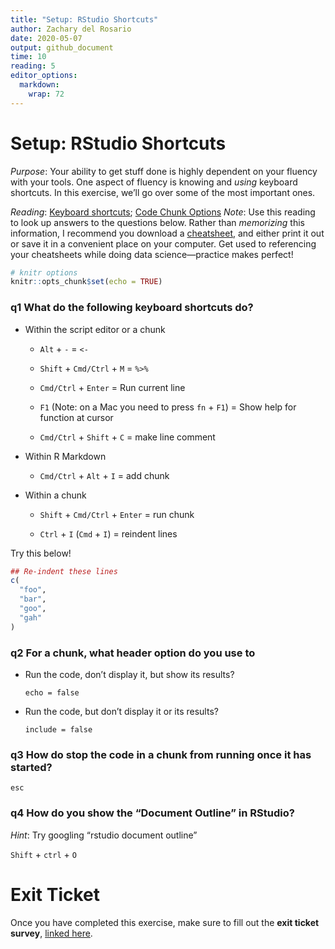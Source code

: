 ```yaml
---
title: "Setup: RStudio Shortcuts"
author: Zachary del Rosario
date: 2020-05-07
output: github_document
time: 10
reading: 5
editor_options: 
  markdown: 
    wrap: 72
---
```


# Setup: RStudio Shortcuts

*Purpose*: Your ability to get stuff done is highly dependent on your
fluency with your tools. One aspect of fluency is knowing and *using*
keyboard shortcuts. In this exercise, we'll go over some of the most
important ones.

*Reading*: [Keyboard
shortcuts](https://support.rstudio.com/hc/en-us/articles/200711853-Keyboard-Shortcuts);
[Code Chunk Options](https://rmarkdown.rstudio.com/lesson-3.html)
*Note*: Use this reading to look up answers to the questions below.
Rather than *memorizing* this information, I recommend you download a
[cheatsheet](https://rstudio.com/wp-content/uploads/2016/01/rstudio-IDE-cheatsheet.pdf),
and either print it out or save it in a convenient place on your
computer. Get used to referencing your cheatsheets while doing data
science---practice makes perfect!

```r
# knitr options
knitr::opts_chunk$set(echo = TRUE)
```

### **q1** What do the following keyboard shortcuts do?

-   Within the script editor or a chunk

    -   `Alt` + `-` = `<-`

    -   `Shift` + `Cmd/Ctrl` + `M` = `%>%`

    -   `Cmd/Ctrl` + `Enter` = Run current line

    -   `F1` (Note: on a Mac you need to press `fn` + `F1`) = Show help
        for function at cursor

    -   `Cmd/Ctrl` + `Shift` + `C` = make line comment

-   Within R Markdown

    -   `Cmd/Ctrl` + `Alt` + `I` = add chunk

-   Within a chunk

    -   `Shift` + `Cmd/Ctrl` + `Enter` = run chunk

    -   `Ctrl` + `I` (`Cmd` + `I`) = reindent lines

Try this below!

```r
## Re-indent these lines
c(
  "foo",
  "bar",
  "goo",
  "gah"
)
```

### **q2** For a chunk, what header option do you use to

-   Run the code, don't display it, but show its results?

    `echo = false`

-   Run the code, but don't display it or its results?

    `include = false`

### **q3** How do stop the code in a chunk from running once it has started?

`esc`

### **q4** How do you show the "Document Outline" in RStudio?

*Hint*: Try googling "rstudio document outline"

`Shift` + `ctrl` + `O`

<!-- include-exit-ticket -->

# Exit Ticket

<!-- -------------------------------------------------- -->

Once you have completed this exercise, make sure to fill out the **exit
ticket survey**, [linked
here](https://docs.google.com/forms/d/e/1FAIpQLSeuq2LFIwWcm05e8-JU84A3irdEL7JkXhMq5Xtoalib36LFHw/viewform?usp=pp_url&entry.693978880=e-setup04-rstudio-shortcuts-assignment.Rmd).
